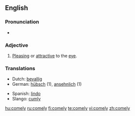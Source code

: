 ==English==

===Pronunciation===
*{{audio|en-us-comely.ogg|Audio (US)}}


===Adjective===
{{en-adj|comeli|er}}

# {{context|of a person}} [[Pleasing]] or [[attractive]] to the [[eye]].

===Translations===
{{rfc-level|Translations at L3+ (AutoFormat would have corrected level of Translations)}}
{{top}}
*Dutch: [[bevallig]]
*German: [[hübsch]] (1), [[ansehnlich]] (1)
{{mid}}
*Spanish: [[lindo]]
*Slango: [[cum|cumly]]
{{bottom}}

[[hu:comely]]
[[ru:comely]]
[[fi:comely]]
[[te:comely]]
[[vi:comely]]
[[zh:comely]]